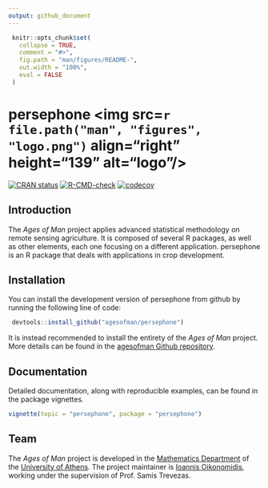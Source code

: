```yaml
---
output: github_document
---
```


<!-- README.md is generated from README.Rmd. Please edit that file -->

```r
 knitr::opts_chunk$set(
   collapse = TRUE,
   comment = "#>",
   fig.path = "man/figures/README-",
   out.width = "100%",
   eval = FALSE
 )
```

# persephone <img src=`r file.path("man", "figures", "logo.png")` align="right" height="139" alt="logo"/>

<!-- badges: start -->
[![CRAN status](https://www.r-pkg.org/badges/version/persephone)](https://CRAN.R-project.org/package=persephone)
[![R-CMD-check](https://github.com/agesofman/persephone/actions/workflows/R-CMD-check.yaml/badge.svg)](https://github.com/agesofman/persephone/actions/workflows/R-CMD-check.yaml)
[![codecov](https://codecov.io/gh/agesofman/persephone/branch/main/graph/badge.svg)](https://codecov.io/gh/agesofman/persephone)
<!-- badges: end -->

## Introduction

The *Ages of Man* project applies advanced statistical methodology on remote sensing agriculture. It is composed of several R packages, as well as other elements, each one focusing on a different application. persephone is an R package that deals with applications in crop development.

## Installation

You can install the development version of persephone from github by running the following line of code:

```r
 devtools::install_github("agesofman/persephone")
```

It is instead recommended to install the entirety of the *Ages of Man* project. More details can be found in the [agesofman Github repository](https://github.com/agesofman/agesofman "agesofman Github repository").

## Documentation

Detailed documentation, along with reproducible examples, can be found in the package vignettes.

```r
vignette(topic = "persephone", package = "persephone")
```

## Team

The *Ages of Man* project is developed in the 
[Mathematics Department](https://en.math.uoa.gr/ "Mathematics Department Homepage") of the [University of Athens](https://en.uoa.gr/ "University of Athens Homepage"). The project maintainer is [Ioannis Oikonomidis](http://users.uoa.gr/~goikon/ "Ioannis Oikonomidis Homepage"), working under the supervision of Prof. Samis Trevezas.

